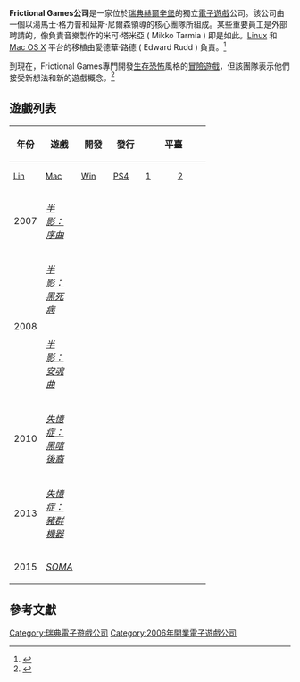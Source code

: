 {{NoteTA
| G1=Games
}}
{{Infobox company
| name = Frictional Games Inc.
| logo = Frictional_Games.png
| type = [[私人公司|私人公司]]
| foundation = 2006
| location_city = [[赫爾辛堡|赫爾辛堡]]
| location_country = [[瑞典|瑞典]]
| location =
| locations =
| key_people = 湯馬士·格力普、延斯·尼爾森
| area_served =
| industry = [[電子遊戲產業|電子遊戲產業]]
| products = [[半影_(恐怖遊戲系列)|半影]]系列<br />[[失憶症：黑暗後裔|失憶症]]系列<br />[[SOMA|SOMA]]
| services =
| num_employees =
| parent =
| divisions =
| subsid =
| caption =
| homepage = {{URL|http://www.frictionalgames.com/}}
| intl = yes
}}

'''Frictional Games公司'''是一家位於[[瑞典|瑞典]][[赫爾辛堡|赫爾辛堡]]的獨立[[電子遊戲|電子遊戲]]公司。該公司由一個以湯馬士·格力普和延斯·尼爾森領導的核心團隊所組成。某些重要員工是外部聘請的，像負責音樂製作的米可·塔米亞 ( Mikko Tarmia ) 即是如此。[[Linux|Linux]] 和 [[Mac_OS_X|Mac OS X]] 平台的移植由愛德華·路德 ( Edward Rudd ) 負責。<ref>{{Cite web |url=http://frictionalgames.com/site/node/42 |title=Frictional Games, Penumbra: Overture for Linux out now! |access-date=2015-10-19 |archive-url=https://web.archive.org/web/20170423143913/http://frictionalgames.com/site/node/42 |archive-date=2017-04-23 |dead-url=yes }}</ref>

到現在，Frictional Games專門開發[[生存恐怖遊戲|生存恐怖]]風格的[[冒險遊戲|冒險遊戲]]，但該團隊表示他們接受新想法和新的遊戲概念。<ref>{{Cite web |url=http://game-central.org/2010/editorials/interview-with-frictional-games/ |title=Game Central, Interview with Frictional Games |accessdate=2015-10-20 |archive-date=2012-06-30 |archive-url=https://archive.is/20120630190649/http://game-central.org/2010/editorials/interview-with-frictional-games/ |dead-url=yes }}</ref>

== 遊戲列表 ==
{| class="wikitable"
! rowspan="2" | 年份
! rowspan="2" | 遊戲
! rowspan="2" | 開發
! rowspan="2" | 發行
! colspan="4" | 平臺
! colspan="3" | HPL引擎
|-
! style="width:3em; font-size:90%" | [[Linux|Lin]]
! style="width:3em; font-size:90%" | [[Mac_OS|Mac]]
! style="width:3em; font-size:90%" | [[Microsoft_Windows|Win]]
! style="width:3em; font-size:90%" | [[PlayStation_4|PS4]]
! style="width:3em; font-size:90%" | [[HPL引擎#第一代HPL引擎|1]]
! style="width:3em; font-size:90%" | [[HPL引擎#第二代HPL引擎|2]]
! style="width:3em; font-size:90%" | [[HPL引擎#第三代HPL引擎|3]]
|-
| 2007
| ''[[半影：序曲|半影：序曲]]''
| {{Yes}}
| {{No}}
| {{Yes}}
| {{Yes}}
| {{Yes}}
| {{No}}
| {{Yes}}
| {{No}}
| {{No}}
|-
|align="center" rowspan="2"|2008
| ''[[半影：黑死病|半影：黑死病]]''
| {{Yes}}
| {{No}}
| {{Yes}}
| {{Yes}}
| {{Yes}}
| {{No}}
| {{Yes}}
| {{No}}
| {{No}}
|-
| ''[[半影：安魂曲|半影：安魂曲]]''
| {{Yes}}
| {{No}}
| {{Yes}}
| {{Yes}}
| {{Yes}}
| {{No}}
| {{Yes}}
| {{No}}
| {{No}}
|-
| 2010
| ''[[失憶症：黑暗後裔|失憶症：黑暗後裔]]''
| {{Yes}}
| {{Yes}}
| {{Yes}}
| {{Yes}}
| {{Yes}}
| {{No}}
| {{No}}
| {{Yes}}
| {{No}}
|-
| 2013
| ''[[失憶症：豬群機器|失憶症：豬群機器]]''
| {{No}}
| {{Yes}}
| {{Yes}}
| {{Yes}}
| {{Yes}}
| {{No}}
| {{No}}
| {{Yes}}
| {{No}}
|-
| 2015
| ''[[SOMA|SOMA]]''
| {{Yes}}
| {{Yes}}
| {{Yes}}
| {{Yes}}
| {{Yes}}
| {{Yes}}
| {{No}}
| {{No}}
| {{Yes}}
|}

== 參考文獻 ==
{{reflist}}

{{DEFAULTSORT:Frictional Games}}
[[Category:瑞典電子遊戲公司|Category:瑞典電子遊戲公司]]
[[Category:2006年開業電子遊戲公司|Category:2006年開業電子遊戲公司]]